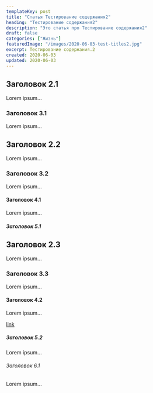 ```yaml
---
templateKey: post
title: "Статья Тестирование содержания2"
heading: "Тестирование содержания2"
description: "Это статья про Тестирование содержания2"
draft: false
categories: ["Жизнь"]
featuredImage: "/images/2020-06-03-test-titles2.jpg"
excerpt: Тестирование содержания.2
created: 2020-06-03
updated: 2020-06-03
---
```


## Заголовок 2.1

Lorem ipsum...

### Заголовок 3.1

Lorem ipsum...

## Заголовок 2.2

Lorem ipsum...

### Заголовок 3.2

Lorem ipsum...

#### Заголовок 4.1

Lorem ipsum...

##### Заголовок 5.1

## Заголовок 2.3

Lorem ipsum...

### Заголовок 3.3

Lorem ipsum...

#### Заголовок 4.2

Lorem ipsum...

[link](https://google.com)

##### Заголовок 5.2

Lorem ipsum...

###### Заголовок 6.1

Lorem ipsum...
